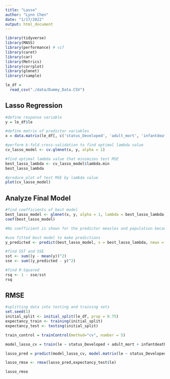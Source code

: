 ```yaml
---
title: "Lasso"
author: "Lynn Chen"
date: "1/17/2022"
output: html_document
---
```



```r
library(tidyverse)
library(MASS)
library(performance) # vif
library(caret)
library(car)
library(Metrics)
library(corrplot)
library(glmnet)
library(rsample)

```


```r
le_df = 
  read_csv("./data/Dummy_Data.CSV") 
```

## Lasso Regression
```r
#define response variable
y = le_df$le

#define matrix of predictor variables
x = data.matrix(le_df[, c('status_Developed', 'adult_mort', 'infantdeaths', 'alcohol', 'percent_exp', 'hepatitis_b_high', 'measles', 'bmi', 'under_five', 'polio_high', 'total_exp', 'diphtheria_high', 'hiv_aids', 'gdp', 'population', 'thin_1_19', 'thin_5_9', 'HDI', 'schooling')])

#perform k-fold cross-validation to find optimal lambda value
cv_lasso_model <- cv.glmnet(x, y, alpha = 1)

#find optimal lambda value that minimizes test MSE
best_lasso_lambda <- cv_lasso_model$lambda.min
best_lasso_lambda

#produce plot of test MSE by lambda value
plot(cv_lasso_model) 
```

## Analyze Final Model

```r
#find coefficients of best model
best_lasso_model <- glmnet(x, y, alpha = 1, lambda = best_lasso_lambda)
coef(best_lasso_model)

#No coefficient is shown for the predictor measles and population because the lasso regression shrunk the coefficients all the way to zero. This means it was completely dropped from the model because it wasn’t influential enough.

#use fitted best model to make predictions
y_predicted <- predict(best_lasso_model, s = best_lasso_lambda, newx = x)

#find SST and SSE
sst <- sum((y - mean(y))^2)
sse <- sum((y_predicted - y)^2)

#find R-Squared
rsq <- 1 - sse/sst
rsq
```

## RMSE 
```r
#splitting data into testing and training sets
set.seed(1)
initial_split <- initial_split(le_df, prop = 0.75)
expectancy_train <- training(initial_split)
expectancy_test <- testing(initial_split)

train_control = trainControl(method="cv", number = 5)

model_lasso_cv = train(le ~ status_Developed + adult_mort + infantdeaths + alcohol + percent_exp + hepatitis_b_high + measles + bmi + under_five + polio_high + total_exp + diphtheria_high + hiv_aids + gdp + population + thin_1_19 + thin_5_9 + HDI + schooling, data = expectancy_train[,-1], trControl=train_control, method="glmnet", preProcess = c("center", "scale"),tuneGrid = expand.grid(alpha = 0, lambda = best_lasso_lambda))

lasso_pred = predict(model_lasso_cv, model.matrix(le ~ status_Developed + adult_mort + infantdeaths + alcohol + percent_exp + hepatitis_b_high + measles + bmi + under_five + polio_high + total_exp + diphtheria_high + hiv_aids + gdp + population + thin_1_19 + thin_5_9 + HDI + schooling, expectancy_test)[,-1])

lasso_rmse <- rmse(lasso_pred,expectancy_test$le)

lasso_rmse

```

